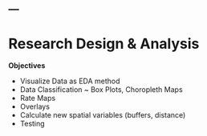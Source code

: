 ---
---

# Research Design & Analysis


:::objective
**Objectives**

- Visualize Data as EDA method
- Data Classification ~ Box Plots, Choropleth Maps
- Rate Maps
- Overlays
- Calculate new spatial variables (buffers, distance)
- Testing 

:::


